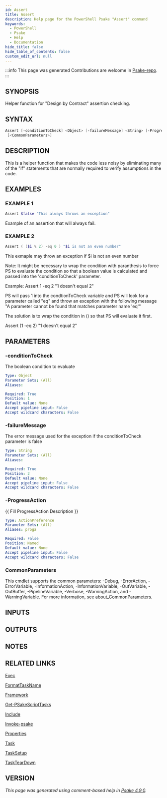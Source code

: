 ```yaml
---
id: Assert
title: Assert
description: Help page for the PowerShell Psake "Assert" command
keywords:
  - PowerShell
  - Psake
  - Help
  - Documentation
hide_title: false
hide_table_of_contents: false
custom_edit_url: null
---
```


:::info This page was generated
Contributions are welcome in [Psake-repo](https://github.com/psake/psake).
:::

## SYNOPSIS

Helper function for "Design by Contract" assertion checking.

## SYNTAX

```powershell
Assert [-conditionToCheck] <Object> [-failureMessage] <String> [-ProgressAction <ActionPreference>]
 [<CommonParameters>]
```

## DESCRIPTION

This is a helper function that makes the code less noisy by eliminating many of the "if" statements that are normally required to verify assumptions in the code.

## EXAMPLES

### EXAMPLE 1

```powershell
Assert $false "This always throws an exception"
```

Example of an assertion that will always fail.

### EXAMPLE 2

```powershell
Assert ( ($i % 2) -eq 0 ) "$i is not an even number"
```

This exmaple may throw an exception if $i is not an even number

Note:
It might be necessary to wrap the condition with paranthesis to force PS to evaluate the condition
so that a boolean value is calculated and passed into the 'conditionToCheck' parameter.

Example:
    Assert 1 -eq 2 "1 doesn't equal 2"

PS will pass 1 into the condtionToCheck variable and PS will look for a parameter called "eq" and
throw an exception with the following message "A parameter cannot be found that matches parameter name 'eq'"

The solution is to wrap the condition in () so that PS will evaluate it first.

Assert (1 -eq 2) "1 doesn't equal 2"

## PARAMETERS

### -conditionToCheck

The boolean condition to evaluate

```yaml
Type: Object
Parameter Sets: (All)
Aliases:

Required: True
Position: 1
Default value: None
Accept pipeline input: False
Accept wildcard characters: False
```

### -failureMessage

The error message used for the exception if the conditionToCheck parameter is false

```yaml
Type: String
Parameter Sets: (All)
Aliases:

Required: True
Position: 2
Default value: None
Accept pipeline input: False
Accept wildcard characters: False
```

### -ProgressAction

\{\{ Fill ProgressAction Description \}\}

```yaml
Type: ActionPreference
Parameter Sets: (All)
Aliases: proga

Required: False
Position: Named
Default value: None
Accept pipeline input: False
Accept wildcard characters: False
```

### CommonParameters

This cmdlet supports the common parameters: -Debug, -ErrorAction, -ErrorVariable, -InformationAction, -InformationVariable, -OutVariable, -OutBuffer, -PipelineVariable, -Verbose, -WarningAction, and -WarningVariable. For more information, see [about_CommonParameters](http://go.microsoft.com/fwlink/?LinkID=113216).

## INPUTS

## OUTPUTS

## NOTES

## RELATED LINKS

[Exec](Exec.mdx)

[FormatTaskName](FormatTaskName.mdx)

[Framework](Framework.mdx)

[Get-PSakeScriptTasks](Get-PSakeScriptTasks.mdx)

[Include](Include.mdx)

[Invoke-psake](Invoke-psake.mdx)

[Properties](Properties.mdx)

[Task](Task.mdx)

[TaskSetup](TaskSetup.mdx)

[TaskTearDown](TaskTearDown.mdx)

## VERSION

*This page was generated using comment-based help in [Psake 4.9.0](https://github.com/psake/psake).*
